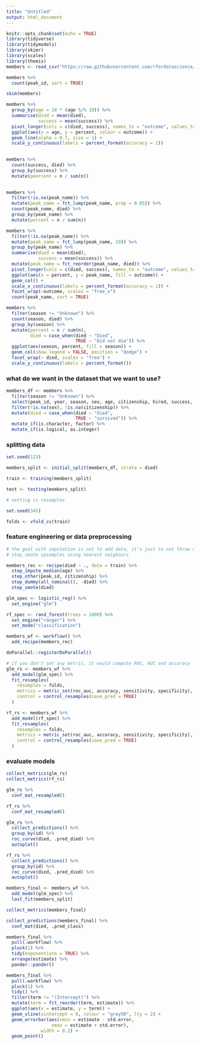 ```yaml
---
title: "Untitled"
output: html_document
---
```


```r
knitr::opts_chunk$set(echo = TRUE)
library(tidyverse)
library(tidymodels)
library(skimr)
library(scales)
library(themis)
members <- read_csv("https://raw.githubusercontent.com/rfordatascience/tidytuesday/master/data/2020/2020-09-22/members.csv")


```

```r
members %>% 
  count(peak_id, sort = TRUE)

skim(members)
```

```r
members %>% 
  group_by(age = 10 * (age %/% 10)) %>% 
  summarise(died = mean(died),
            success = mean(success)) %>% 
  pivot_longer(cols = c(died, success), names_to = "outcome", values_to = "percent") %>% 
  ggplot(aes(x = age, y = percent, colour = outcome)) +
  geom_line(alpha = 0.7, size = 1) +
  scale_y_continuous(labels = percent_format(accuracy = 1))
  
```

```r
members %>% 
  count(success, died) %>% 
  group_by(success) %>%
  mutate(peercent = n / sum(n))
  
```

```r
members %>% 
  filter(!is.na(peak_name)) %>% 
  mutate(peak_name = fct_lump(peak_name, prop = 0.05)) %>% 
  count(peak_name, died) %>% 
  group_by(peak_name) %>% 
  mutate(percent = n / sum(n))

members %>% 
  filter(!is.na(peak_name)) %>% 
  mutate(peak_name = fct_lump(peak_name, 10)) %>% 
  group_by(peak_name) %>% 
  summarise(died = mean(died),
            success = mean(success)) %>% 
  mutate(peak_name = fct_reorder(peak_name, died)) %>% 
  pivot_longer(cols = c(died, success), names_to = "outcome", values_to = "percent") %>% 
  ggplot(aes(x = percent, y = peak_name, fill = outcome)) +
  geom_col() +
  scale_x_continuous(labels = percent_format(accuracy = 1)) +
  facet_wrap(~outcome, scales = "free_x")
  count(peak_name, sort = TRUE)
```


```r
members %>% 
  filter(season != "Unknown") %>% 
  count(season, died) %>% 
  group_by(season) %>% 
  mutate(percent = n / sum(n), 
         died = case_when(died ~ "Died",
                          TRUE ~ "Did not die")) %>% 
  ggplot(aes(season, percent, fill = season)) +
  geom_col(show.legend = FALSE, position = "dodge") +
  facet_wrap(~ died, scales = "free") +
  scale_y_continuous(labels = percent_format())
```

### what do we want in the dataset that we want to use?

```r
members_df <- members %>% 
  filter(season != "Unknown") %>% 
  select(peak_id, year, season, sex, age, citizenship, hired, success, died) %>% 
  filter(!is.na(sex), !is.na(citizenship)) %>% 
  mutate(died = case_when(died ~ "died",
                          TRUE ~ "survived")) %>% 
  mutate_if(is.character, factor) %>% 
  mutate_if(is.logical, as.integer)
```
### splitting data

```r
set.seed(123)

members_split <- initial_split(members_df, strata = died)

train <- training(members_split)

test <- testing(members_split)

# setting cv resamples 

set.seed(345)

folds <- vfold_cv(train)
```

### feature engineering or data preprocessing

```r
# the goal with imputation is not to add data, it's just to not throw observations away
# step_smote upsamples using nearest neigbours 

members_rec <- recipe(died ~ ., data = train) %>% 
  step_impute_median(age) %>% 
  step_other(peak_id, citizenship) %>% 
  step_dummy(all_nominal(), -died) %>% 
  step_smote(died)

```


```r
glm_spec <- logistic_reg() %>% 
  set_engine("glm")

rf_spec <- rand_forest(trees = 1000) %>% 
  set_engine("ranger") %>% 
  set_mode("classification")
```

```r
members_wf <- workflow() %>% 
  add_recipe(members_rec)
```

```r
doParallel::registerDoParallel()

# if you don't set any metric, it would compute ROC, AUC and accuracy
glm_rs <- members_wf %>% 
  add_model(glm_spec) %>% 
  fit_resamples(
    resamples = folds, 
    metrics = metric_set(roc_auc, accuracy, sensitivity, specificity),
    control = control_resamples(save_pred = TRUE)
  )

rf_rs <- members_wf %>% 
  add_model(rf_spec) %>% 
  fit_resamples(
    resamples = folds, 
    metrics = metric_set(roc_auc, accuracy, sensitivity, specificity),
    control = control_resamples(save_pred = TRUE)
  )
```

### evaluate models

```r
collect_metrics(glm_rs)
collect_metrics(rf_rs)

glm_rs %>% 
  conf_mat_resampled()

rf_rs %>% 
  conf_mat_resampled()
```

```r
glm_rs %>% 
  collect_predictions() %>% 
  group_by(id) %>% 
  roc_curve(died, .pred_died) %>% 
  autoplot()
```

```r
rf_rs %>% 
  collect_predictions() %>% 
  group_by(id) %>% 
  roc_curve(died, .pred_died) %>% 
  autoplot()
```

```r
members_final <- members_wf %>% 
  add_model(glm_spec) %>% 
  last_fit(members_split)

collect_metrics(members_final)

collect_predictions(members_final) %>% 
  conf_mat(died, .pred_class)

members_final %>% 
  pull(.workflow) %>% 
  pluck(1) %>% 
  tidy(exponentiate = TRUE) %>% 
  arrange(estimate) %>% 
  pander::pander()
```

```r
members_final %>% 
  pull(.workflow) %>% 
  pluck(1) %>% 
  tidy() %>% 
  filter(term != "(Intercept)") %>%
  mutate(term = fct_reorder(term, estimate)) %>% 
  ggplot(aes(x = estimate, y = term)) + 
  geom_vline(xintercept = 0, colour = "gray50", lty = 2) +
  geom_errorbar(aes(xmin = estimate - std.error,
                 xmax = estimate + std.error),
             width = 0.2) +
  geom_point()
```

